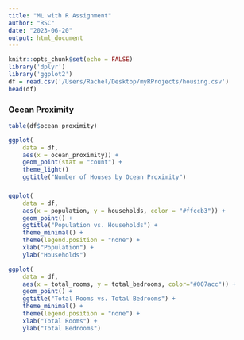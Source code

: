 ```yaml
---
title: "ML with R Assignment"
author: "RSC"
date: "2023-06-20"
output: html_document
---
```


```r
knitr::opts_chunk$set(echo = FALSE)
library('dplyr')
library('ggplot2')
df = read.csv('/Users/Rachel/Desktop/myRProjects/housing.csv')
head(df)
```

### Ocean Proximity

```r
table(df$ocean_proximity)
```
``` r
ggplot(
    data = df, 
    aes(x = ocean_proximity)) + 
    geom_point(stat = "count") +
    theme_light() 
    ggtitle("Number of Houses by Ocean Proximity")
```

### 

```r
ggplot(
    data = df, 
    aes(x = population, y = households, color = "#ffccb3")) +
    geom_point() + 
    ggtitle("Population vs. Households") +
    theme_minimal() +
    theme(legend.position = "none") +
    xlab("Population") +
    ylab("Households")
```
```r
ggplot(
    data = df, 
    aes(x = total_rooms, y = total_bedrooms, color="#007acc")) +
    geom_point() + 
    ggtitle("Total Rooms vs. Total Bedrooms") +
    theme_minimal() +
    theme(legend.position = "none") +
    xlab("Total Rooms") +
    ylab("Total Bedrooms")
```


